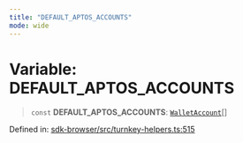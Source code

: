 ```yaml
---
title: "DEFAULT_APTOS_ACCOUNTS"
mode: wide
---
```

  
# Variable: DEFAULT\_APTOS\_ACCOUNTS

> `const` **DEFAULT\_APTOS\_ACCOUNTS**: [`WalletAccount`](../WalletAccount/readme)[]

Defined in: [sdk-browser/src/turnkey-helpers.ts:515](https://github.com/tkhq/sdk/blob/94193410cf3571aa019a0b9408107eeb43e39e16/packages/sdk-browser/src/turnkey-helpers.ts#L515)
